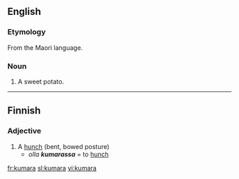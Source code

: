 ==English==

===Etymology===
From the Maori language.

===Noun===
{{en-noun|kumara|pl2=kumaras}}

# {{New Zealand}} A sweet potato.

----

==Finnish==

===Adjective===
{{fi-adj|kumar|type=koira|comp=ampi|sup=in}}

# A [[hunch]] (bent, bowed posture)
#* ''olla '''kumarassa''''' = to [[hunch]]

[[fr:kumara]]
[[sl:kumara]]
[[vi:kumara]]